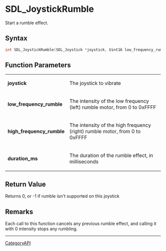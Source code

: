 = SDL_JoystickRumble =

Start a rumble effect.

== Syntax ==

<syntaxhighlight lang='c'>
int SDL_JoystickRumble(SDL_Joystick *joystick, Uint16 low_frequency_rumble, Uint16 high_frequency_rumble, Uint32 duration_ms);
</syntaxhighlight>

== Function Parameters ==

{|
|'''joystick'''
|The joystick to vibrate
|-
|'''low_frequency_rumble'''
|The intensity of the low frequency (left) rumble motor, from 0 to 0xFFFF
|-
|'''high_frequency_rumble'''
|The intensity of the high frequency (right) rumble motor, from 0 to 0xFFFF
|-
|'''duration_ms'''
|The duration of the rumble effect, in milliseconds
|}

== Return Value ==

Returns 0, or -1 if rumble isn't supported on this joystick

== Remarks ==

Each call to this function cancels any previous rumble effect, and calling
it with 0 intensity stops any rumbling.

----
[[CategoryAPI]]


